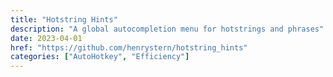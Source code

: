 ```yaml
---
title: "Hotstring Hints"
description: "A global autocompletion menu for hotstrings and phrases"
date: 2023-04-01
href: "https://github.com/henrystern/hotstring_hints"
categories: ["AutoHotkey", "Efficiency"]
---
```

